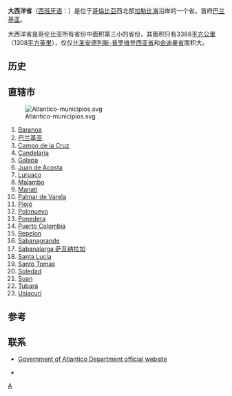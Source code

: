 {{Infobox settlement
| name = 大西洋省
| native_name = Departamento del Atlántico
| nickname = 
| settlement_type = [[哥伦比亚行政区划|哥伦比亚省份]]
| motto = '''Compromiso para una vida digna'''
| image_skyline = File:Ptobaq.jpg
| imagesize = 
| image_caption = 大西洋省省会[[巴兰基亚|巴兰基亚]]的港口
| image_flag = File:Flag of Atlántico.svg
| flag_size = 100x80px
| image_seal = File:Escudo del Atlántico.svg
| seal_size = 100x80px
| image_shield = 
| image_map = File:Atlantico in Colombia (mainland).svg
| map_caption = 大西洋省在哥伦比亚的位置
| image_map1 = File:Atlantico Topographic 2.png
| map_caption1 = 大西洋省地形图
| subdivision_type = 国家
| subdivision_name = {{COL}}
| subdivision_type1 = 大区
| subdivision_name1 = {{link-en|哥伦比亚加勒比大区|Caribbean region of Colombia}}
| seat_type = 省会
| seat =[[File:Flag_of_Barranquilla.svg|24px]] [[巴兰基亚|巴兰基亚]]
| leader_party = [[哥伦比亚自由党|哥伦比亚自由党]]
| leader_title = [[省长|省长]]
| leader_name = {{link-es|爱德华多·贝拉诺·德·拉·罗萨|Eduardo Verano de la Rosa}}（2016-2019）
| established_title = 设立
| established_date = 1910年7月14日
| established_title2 = 
| established_date2 = 
| elevation_m = 123
| area_total_km2 = 3386
| population_as_of = 2018年
| population_total = 2546138
| population_density_km2 = auto
| population_demonym = Atlanticense
| timezone = [[UTC−05:00|UTC−05:00]]
| utc_offset = -5
| timezone_DST = 
| coordinates = {{coord|10|59|00|N|74|47|00|W|region:|display=inline}}
| postal_code_type = 
| postal_code = 
| area_code = 
| blank_name = [[ISO_3166|ISO 3166代码]]
| blank_info = CO-ATL
| website = {{url|www.atlantico.gov.co}}
}}

'''大西洋省'''（[[西班牙语|西班牙语]]：'''{{lang|es|Atlántico}}'''）是位于[[哥倫比亞|哥倫比亞]]西北部[[加勒比海|加勒比海]]沿岸的一个省。首府[[巴兰基亚|巴兰基亚]]。

大西洋省是哥伦比亚所有省份中面积第三小的省份，其面积只有3388[[平方公里|平方公里]]（1308[[平方英里|平方英里]]），仅仅比[[圣安德列斯-普罗维登西亚省|圣安德列斯-普罗维登西亚省]]和[[金迪奥省|金迪奥省]]面积大。

== 历史 ==

== 直辖市 ==
[[File:Atlantico-municipios.svg|right]]


# [[Baranoa|Baranoa]]
# [[巴兰基亚|巴兰基亚]]
# [[Campo_de_la_Cruz|Campo de la Cruz]]
# [[Candelaria,_Atlántico|Candelaria]]
# [[Galapa|Galapa]]
# [[Juan_de_Acosta|Juan de Acosta]]
# [[Luruaco|Luruaco]]
# [[Malambo|Malambo]]
# [[Manatí,_Atlántico|Manatí]]
# [[Palmar_de_Varela|Palmar de Varela]]
# [[Piojó,_Atlántico|Piojó]]
# [[Polonuevo|Polonuevo]]
# [[Ponedera|Ponedera]]
# [[Puerto_Colombia|Puerto Colombia]]
# [[Repelon|Repelon]]
# [[Sabanagrande,_Atlántico|Sabanagrande]]
# [[Sabanalarga_萨瓦纳拉加|Sabanalarga 萨瓦纳拉加]]
# [[Santa_Lucía,_Atlántico|Santa Lucía]]
# [[Santo_Tomás,_Atlantico|Santo Tomas]]
# [[Soledad,_Atlántico|Soledad]]
# [[Suan|Suan]]
# [[Tubará|Tubará]]
# [[Usiacurí|Usiacurí]]

== 参考 ==
{{reflist}}

== 联系 ==
* {{es icon}} [http://www.atlantico.gov.co Government of Atlantico Department official website] {{Wayback|url=http://www.atlantico.gov.co/ |date=20210222160519 }}
* {{wikitravelpar|Atlántico|大西洋省|en}}
{{Departments of Colombia}}



[[Category:哥伦比亚行政区划|A]]